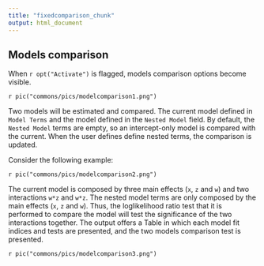 ```yaml
---
title: "fixedcomparison_chunk"
output: html_document
---
```


## Models comparison

When `r opt("Activate")` is flagged, models comparison options become visible.

`r pic("commons/pics/modelcomparison1.png")`

Two models will be estimated and compared. The current model defined in `Model Terms` and the model defined in the `Nested Model` 
field. By default, the `Nested Model` terms are empty, so an intercept-only model is compared with the current. When the user defines define nested terms, the comparison is updated. 

Consider the following example: 

`r pic("commons/pics/modelcomparison2.png")`

The current model is composed by three main effects (`x`, `z` and `w`) and two interactions `w*z` and `w*z`. The nested model terms are only composed by the main effects (`x`, `z` and `w`). Thus, the loglikelihood ratio test that it is performed to compare the model will test the significance of the two interactions together. The output offers a Table in which each model fit indices and tests are presented, and the two models comparison test is presented.

`r pic("commons/pics/modelcomparison3.png")`



